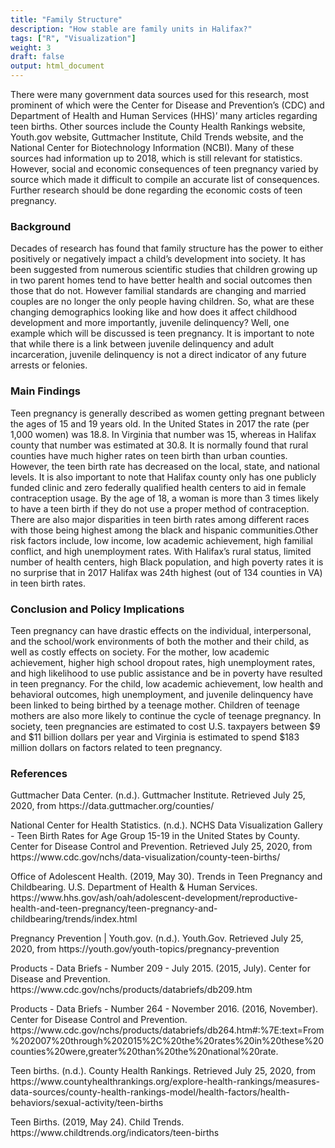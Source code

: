```yaml
---
title: "Family Structure"
description: "How stable are family units in Halifax?"
tags: ["R", "Visualization"]
weight: 3
draft: false
output: html_document
---
```


There were many government data sources used for this research, most prominent of which were the Center for Disease and Prevention’s (CDC) and Department of Health and Human Services (HHS)’ many articles regarding teen births. Other sources include the County Health Rankings website, Youth.gov website, Guttmacher Institute, Child Trends website, and the National Center for Biotechnology Information (NCBI). Many of these sources had information up to 2018, which is still relevant for statistics. However, social and economic consequences of teen pregnancy varied by source which made it difficult to compile an accurate list of consequences. Further research should be done regarding the economic costs of teen pregnancy. 

### Background

Decades of research has found that family structure has the power to either positively or negatively impact a child’s development into society. It has been suggested from numerous scientific studies that children growing up in two parent homes tend to have better health and social outcomes then those that do not. However familial standards are changing and married couples are no longer the only people having children. So, what are these changing demographics looking like and how does it affect childhood development and more importantly, juvenile delinquency? Well, one example which will be discussed is teen pregnancy. It is important to note that while there is a link between juvenile delinquency and adult incarceration, juvenile delinquency is not a direct indicator of any future arrests or felonies.

### Main Findings 

Teen pregnancy is generally described as women getting pregnant between the ages of 15 and 19 years old. In the United States in 2017 the rate (per 1,000 women) was 18.8. In Virginia that number was 15, whereas in Halifax county that number was estimated at 30.8. It is normally found that rural counties have much higher rates on teen birth than urban counties. However, the teen birth rate has decreased on the local, state, and national levels. It is also important to note that Halifax county only has one publicly funded clinic and zero federally qualified health centers to aid in female contraception usage. By the age of 18, a woman is more than 3 times likely to have a teen birth if they do not use a proper method of contraception. There are also major disparities in teen birth rates among different races with those being highest among the black and hispanic communities.Other risk factors include, low income, low academic achievement, high familial conflict, and high unemployment rates. With Halifax’s rural status, limited number of health centers, high Black population, and high poverty rates it is no surprise that in 2017 Halifax was 24th highest (out of 134 counties in VA) in teen birth rates. 

### Conclusion and Policy Implications 

Teen pregnancy can have drastic effects on the individual, interpersonal, and the school/work environments of both the mother and their child, as well as costly effects on society. For the mother, low academic achievement, higher high school dropout rates, high unemployment rates, and high likelihood to use public assistance and be in poverty have resulted in teen pregnancy. For the child, low academic achievement, low health and behavioral outcomes, high unemployment, and juvenile delinquency have been linked to being birthed by a teenage mother. Children of teenage mothers are also more likely to continue the cycle of teenage pregnancy. In society, teen pregnancies are estimated to cost U.S. taxpayers between $9 and $11 billion dollars per year and Virginia is estimated to spend $183 million dollars on factors related to teen pregnancy.  

### References 

Guttmacher Data Center. (n.d.). Guttmacher Institute. Retrieved July 25, 2020, from https://data.guttmacher.org/counties/

National Center for Health Statistics. (n.d.). NCHS Data Visualization Gallery - Teen Birth Rates for Age Group 15-19 in the United States by County. Center for Disease Control and Prevention. Retrieved July 25, 2020, from https://www.cdc.gov/nchs/data-visualization/county-teen-births/

Office of Adolescent Health. (2019, May 30). Trends in Teen Pregnancy and Childbearing. U.S. Department of Health & Human Services. https://www.hhs.gov/ash/oah/adolescent-development/reproductive-health-and-teen-pregnancy/teen-pregnancy-and-childbearing/trends/index.html

Pregnancy Prevention | Youth.gov. (n.d.). Youth.Gov. Retrieved July 25, 2020, from https://youth.gov/youth-topics/pregnancy-prevention

Products - Data Briefs - Number 209 - July 2015. (2015, July). Center for Disease and Prevention. https://www.cdc.gov/nchs/products/databriefs/db209.htm

Products - Data Briefs - Number 264 - November 2016. (2016, November). Center for Disease Control and Prevention. https://www.cdc.gov/nchs/products/databriefs/db264.htm#:%7E:text=From%202007%20through%202015%2C%20the%20rates%20in%20these%20counties%20were,greater%20than%20the%20national%20rate.

Teen births. (n.d.). County Health Rankings. Retrieved July 25, 2020, from https://www.countyhealthrankings.org/explore-health-rankings/measures-data-sources/county-health-rankings-model/health-factors/health-behaviors/sexual-activity/teen-births

Teen Births. (2019, May 24). Child Trends. https://www.childtrends.org/indicators/teen-births







